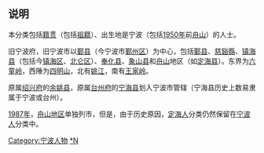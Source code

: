 {{Catnav|頁面分類|各種主題的頁面分類|依中国各省来作的分类|各地中国人|浙江人}}

== 说明 ==
本分类包括[[籍贯|籍贯]]（包括[[祖籍|祖籍]]）、出生地是宁波（包括[[1950年|1950年]]前[[舟山|舟山]]）的人士。

旧宁波府，旧宁波市以[[鄞县|鄞县]]（今宁波市[[鄞州区|鄞州区]]）为中心，包括[[鄞县|鄞县]]、[[慈谿縣|慈谿縣]]、[[镇海县|镇海县]]（包括今[[镇海区_(宁波市)|镇海区]]、[[北仑区|北仑区]]）、[[奉化县|奉化县]]、[[象山县|象山县]]和[[舟山|舟山]]地区（如[[定海县|定海县]]）。东界为[[六童岭|六童岭]]，西陲为[[四明山|四明山]]，北有[[姚江|姚江]]，南有[[王家岭|王家岭]]。

原属[[绍兴府|绍兴府]]的[[余姚县|余姚县]]，原属[[台州府|台州府]]的[[宁海县|宁海县]]划入宁波市管辖（宁海县历史上数易隶属于宁波或台州）。

[[1987年|1987年]]，[[舟山地区|舟山地区]]单独列市，但是，由于历史原因，[[:Category:定海人|定海人]]分类仍然保留在[[:Category:宁波人|宁波人]]分类中。

[[Category:宁波人物|Category:宁波人物]]
[[Category:浙江人|*N]]